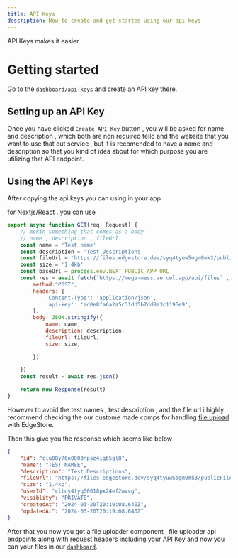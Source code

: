 ```yaml
---
title: API Keys
description: How to create and get started using our api keys
---
```


<Callout>

API Keys makes it easier 
</Callout>


# Getting started 

Go to the [`dashboard/api-keys`](https://mega-mess.vercel.app/) and create an API key there.

## Setting up an API Key

Once you have clicked `Create API Key` button , you will be asked for name and description , which both are non required feild and the website that you want to use that out service , but it is recomended to have a name and description so that you kind of idea about for which purpose you are utilizing that API endpoint. 

## Using the API Keys 

After copying the api keys you can using in your app

for Nextjs/React . you can use 

```js
export async function GET(req: Request) {
    // mokin something that comes as a body - 
    // name , description , fileUrl
    const name = 'Test name'
    const description = 'Test Descriptions'
    const fileUrl = 'https://files.edgestore.dev/syq4tyuw5ogm0mk3/publicFiles/_public/e36f81e8-e69f-4c62-91e4-a5f92563fc15.svg'
    const size = '1.4kb'
    const baseUrl = process.env.NEXT_PUBLIC_APP_URL
    const res = await fetch(`https://mega-mess.vercel.app/api/files` , {
        method:"POST",
        headers: {
            'Content-Type': 'application/json',
            'api-key': 'ad0e8fa6a2a5c31dd5b7dd8e3c1195e9',
        },
        body: JSON.stringify({
            name: name,
            description: description,
            fileUrl: fileUrl,
            size: size,

        })
        
    })
    const result = await res.json()

    return new Response(result)
} 
```

However to avoid the test names , test description , and the file url i highly recommend checking the our custome made comps for handling [file upload](https://github.com/Kinfe123/MegaMess/blob/main/app/(dashboard)/dashboard/_components/file-upload.tsx) with EdgeStore.



Then this give you the response which seems like below 


```json
{
    "id": "clu08y76o0003npsz4ig65gl8",
    "name": "TEST NAMEE",
    "description": "Test Descriptions",
    "fileUrl": "https://files.edgestore.dev/syq4tyuw5ogm0mk3/publicFiles/_public/e36f81e8-e69f-4c62-91e4-asa.svg",
    "size": "1.4kb",
    "userId": "cltoy4tyq00018px24ef2wvvg",
    "visiblity": "PRIVATE",
    "createdAt": "2024-03-20T20:19:08.640Z",
    "updatedAt": "2024-03-20T20:19:08.640Z"
}
```


After that you now you got a file uploader component , file uploader api endpoints along with request headers including your API Key and now you can your files in our [`dashboard`](https://mega-mess.vercel.app/).


